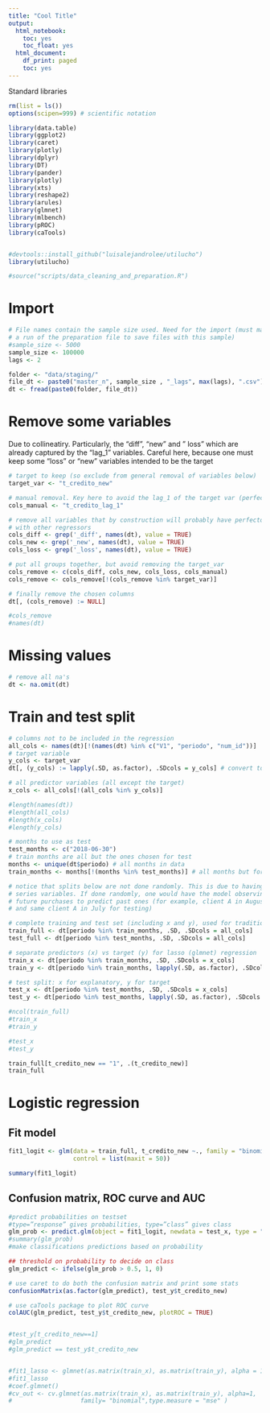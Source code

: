 ```yaml
---
title: "Cool Title"
output:
  html_notebook:
    toc: yes
    toc_float: yes
  html_document:
    df_print: paged
    toc: yes
---
```


Standard libraries
```r
rm(list = ls())
options(scipen=999) # scientific notation

library(data.table)
library(ggplot2)
library(caret)
library(plotly)
library(dplyr)
library(DT)
library(pander)
library(plotly)
library(xts)
library(reshape2)
library(arules)
library(glmnet)
library(mlbench)
library(pROC)
library(caTools)


#devtools::install_github("luisalejandrolee/utilucho")
library(utilucho)

#source("scripts/data_cleaning_and_preparation.R")

```

# Import

```r
# File names contain the sample size used. Need for the import (must match
# a run of the preparation file to save files with this sample)
#sample_size <- 5000
sample_size <- 100000
lags <- 2

folder <- "data/staging/"
file_dt <- paste0("master_n", sample_size , "_lags", max(lags), ".csv")
dt <- fread(paste0(folder, file_dt))

```
# Remove some variables
Due to collineatiry. Particularly, the "diff", "new" and " loss" which are already captured
by the "lag_1" variables. Careful here, because one must keep some "loss" or "new"
variables intended to be the target
```r
# target to keep (so exclude from general removal of variables below)
target_var <- "t_credito_new"

# manual removal. Key here to avoid the lag_1 of the target var (perfect collinearity)
cols_manual <- "t_credito_lag_1"

# remove all variables that by construction will probably have perfecto collinearity
# with other regressors
cols_diff <- grep('_diff', names(dt), value = TRUE)
cols_new <- grep('_new', names(dt), value = TRUE)
cols_loss <- grep('_loss', names(dt), value = TRUE)

# put all groups together, but avoid removing the target_var
cols_remove <- c(cols_diff, cols_new, cols_loss, cols_manual)
cols_remove <- cols_remove[!(cols_remove %in% target_var)]

# finally remove the chosen columns
dt[, (cols_remove) := NULL]

#cols_remove
#names(dt)
```


# Missing values

```r
# remove all na's
dt <- na.omit(dt)

```

# Train and test split

```r
# columns not to be included in the regression
all_cols <- names(dt)[!(names(dt) %in% c("V1", "periodo", "num_id"))]
# target variable
y_cols <- target_var
dt[, (y_cols) := lapply(.SD, as.factor), .SDcols = y_cols] # convert to factor

# all predictor variables (all except the target)
x_cols <- all_cols[!(all_cols %in% y_cols)]

#length(names(dt))
#length(all_cols)
#length(x_cols)
#length(y_cols)

# months to use as test
test_months <- c("2018-06-30")
# train months are all but the ones chosen for test
months <- unique(dt$periodo) # all months in data
train_months <- months[!(months %in% test_months)] # all months but for test

# notice that splits below are not done randomly. This is due to having time
# series variables. If done randomly, one would have the model observing data of
# future purchases to predict past ones (for example, client A in August for training,
# and same client A in July for testing)

# complete training and test set (including x and y), used for traditional logit regression
train_full <- dt[periodo %in% train_months, .SD, .SDcols = all_cols]
test_full <- dt[periodo %in% test_months, .SD, .SDcols = all_cols]

# separate predictors (x) vs target (y) for lasso (glmnet) regression
train_x <- dt[periodo %in% train_months, .SD, .SDcols = x_cols]
train_y <- dt[periodo %in% train_months, lapply(.SD, as.factor), .SDcols = y_cols]

# test split: x for explanatory, y for target
test_x <- dt[periodo %in% test_months, .SD, .SDcols = x_cols]
test_y <- dt[periodo %in% test_months, lapply(.SD, as.factor), .SDcols = y_cols]

#ncol(train_full)
#train_x
#train_y

#test_x
#test_y
```

```r
train_full[t_credito_new == "1", .(t_credito_new)]
train_full
```

# Logistic regression

## Fit model
```r

fit1_logit <- glm(data = train_full, t_credito_new ~., family = "binomial",
                  control = list(maxit = 50))

summary(fit1_logit)
```
## Confusion matrix, ROC curve and AUC
```r
#predict probabilities on testset
#type=”response” gives probabilities, type=”class” gives class
glm_prob <- predict.glm(object = fit1_logit, newdata = test_x, type = "response")
#summary(glm_prob)
#make classifications predictions based on probability

## threshold on probability to decide on class
glm_predict <- ifelse(glm_prob > 0.5, 1, 0)

# use caret to do both the confusion matrix and print some stats
confusionMatrix(as.factor(glm_predict), test_y$t_credito_new)

# use caTools package to plot ROC curve
colAUC(glm_predict, test_y$t_credito_new, plotROC = TRUE)


#test_y[t_credito_new==1]
#glm_predict
#glm_predict == test_y$t_credito_new
```


```r

```

```r
#fit1_lasso <- glmnet(as.matrix(train_x), as.matrix(train_y), alpha = 1)
#fit1_lasso
#coef.glmnet()
#cv_out <- cv.glmnet(as.matrix(train_x), as.matrix(train_y), alpha=1,
#                   family= "binomial",type.measure = "mse" )
```


```r

```


